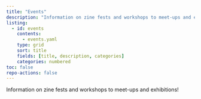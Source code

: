 ```yaml
---
title: "Events"
description: "Information on zine fests and workshops to meet-ups and exhibitions!"
listing:
  - id: events
    contents: 
      - events.yaml
    type: grid
    sort: title
    fields: [title, description, categories]
    categories: numbered
toc: false
repo-actions: false
---
```


Information on zine fests and workshops to meet-ups and exhibitions!

::: {#events}
:::
